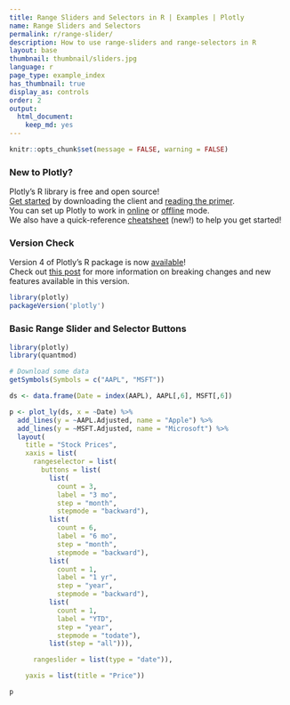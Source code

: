 ```yaml
---
title: Range Sliders and Selectors in R | Examples | Plotly
name: Range Sliders and Selectors
permalink: r/range-slider/
description: How to use range-sliders and range-selectors in R
layout: base
thumbnail: thumbnail/sliders.jpg
language: r
page_type: example_index
has_thumbnail: true
display_as: controls
order: 2
output:
  html_document:
    keep_md: yes
---
```


```r
knitr::opts_chunk$set(message = FALSE, warning = FALSE)
```
### New to Plotly?

Plotly's R library is free and open source!<br>
[Get started](https://plot.ly/r/getting-started/) by downloading the client and [reading the primer](https://plot.ly/r/getting-started/).<br>
You can set up Plotly to work in [online](https://plot.ly/r/getting-started/#hosting-graphs-in-your-online-plotly-account) or [offline](https://plot.ly/r/offline/) mode.<br>
We also have a quick-reference [cheatsheet](https://images.plot.ly/plotly-documentation/images/r_cheat_sheet.pdf) (new!) to help you get started!

### Version Check

Version 4 of Plotly's R package is now [available](https://plot.ly/r/getting-started/#installation)!<br>
Check out [this post](http://moderndata.plot.ly/upgrading-to-plotly-4-0-and-above/) for more information on breaking changes and new features available in this version.
```r
library(plotly)
packageVersion('plotly')
```

### Basic Range Slider and Selector Buttons

```r
library(plotly)
library(quantmod)

# Download some data
getSymbols(Symbols = c("AAPL", "MSFT"))

ds <- data.frame(Date = index(AAPL), AAPL[,6], MSFT[,6])

p <- plot_ly(ds, x = ~Date) %>%
  add_lines(y = ~AAPL.Adjusted, name = "Apple") %>%
  add_lines(y = ~MSFT.Adjusted, name = "Microsoft") %>%
  layout(
    title = "Stock Prices",
    xaxis = list(
      rangeselector = list(
        buttons = list(
          list(
            count = 3,
            label = "3 mo",
            step = "month",
            stepmode = "backward"),
          list(
            count = 6,
            label = "6 mo",
            step = "month",
            stepmode = "backward"),
          list(
            count = 1,
            label = "1 yr",
            step = "year",
            stepmode = "backward"),
          list(
            count = 1,
            label = "YTD",
            step = "year",
            stepmode = "todate"),
          list(step = "all"))),

      rangeslider = list(type = "date")),

    yaxis = list(title = "Price"))

p
```
